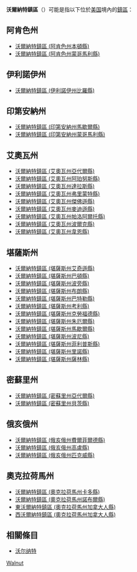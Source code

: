 {{noteTA
|G1=USState
}}
'''沃爾納特鎮區'''（{{lang-en|'''Walnut Township'''}}）可能是指以下位於[[美国|美国]]境內的[[鎮區_(美國)|鎮區]]：
{{TOC right}}

==阿肯色州==
* [[沃爾納特鎮區_(阿肯色州本頓縣)|沃爾納特鎮區 (阿肯色州本頓縣)]]
* [[沃爾納特鎮區_(阿肯色州蒙哥馬利縣)|沃爾納特鎮區 (阿肯色州蒙哥馬利縣)]]

==伊利諾伊州==
* [[沃爾納特鎮區_(伊利諾伊州比羅縣)|沃爾納特鎮區 (伊利諾伊州比羅縣)]]

==印第安納州==
* [[沃爾納特鎮區_(印第安納州馬歇爾縣)|沃爾納特鎮區 (印第安納州馬歇爾縣)]]
* [[沃爾納特鎮區_(印第安納州蒙哥馬利縣)|沃爾納特鎮區 (印第安納州蒙哥馬利縣)]]

==艾奧瓦州==
* [[沃爾納特鎮區_(艾奧瓦州亞代爾縣)|沃爾納特鎮區 (艾奧瓦州亞代爾縣)]]
* [[沃爾納特鎮區_(艾奧瓦州阿珀努斯縣)|沃爾納特鎮區 (艾奧瓦州阿珀努斯縣)]]
* [[沃爾納特鎮區_(艾奧瓦州達拉斯縣)|沃爾納特鎮區 (艾奧瓦州達拉斯縣)]]
* [[沃爾納特鎮區_(艾奧瓦州弗里蒙特縣)|沃爾納特鎮區 (艾奧瓦州弗里蒙特縣)]]
* [[沃爾納特鎮區_(艾奧瓦州傑佛遜縣)|沃爾納特鎮區 (艾奧瓦州傑佛遜縣)]]
* [[沃爾納特鎮區_(艾奧瓦州麥迪遜縣)|沃爾納特鎮區 (艾奧瓦州麥迪遜縣)]]
* [[沃爾納特鎮區_(艾奧瓦州帕洛阿爾托縣)|沃爾納特鎮區 (艾奧瓦州帕洛阿爾托縣)]]
* [[沃爾納特鎮區_(艾奧瓦州波爾克縣)|沃爾納特鎮區 (艾奧瓦州波爾克縣)]]
* [[沃爾納特鎮區_(艾奧瓦州韋恩縣)|沃爾納特鎮區 (艾奧瓦州韋恩縣)]]

==堪薩斯州==
* [[沃爾納特鎮區_(艾奇遜縣)|沃爾納特鎮區 (堪薩斯州艾奇遜縣)]]
* [[沃爾納特鎮區_(巴頓縣)|沃爾納特鎮區 (堪薩斯州巴頓縣)]]
* [[沃爾納特鎮區_(堪薩斯州波旁縣)|沃爾納特鎮區 (堪薩斯州波旁縣)]]
* [[沃爾納特鎮區_(堪薩斯州布朗縣)|沃爾納特鎮區 (堪薩斯州布朗縣)]]
* [[沃爾納特鎮區_(巴特勒縣)|沃爾納特鎮區 (堪薩斯州巴特勒縣)]]
* [[沃爾納特鎮區_(堪薩斯州考利縣)|沃爾納特鎮區 (堪薩斯州考利縣)]]
* [[沃爾納特鎮區_(堪薩斯州克勞福德縣)|沃爾納特鎮區 (堪薩斯州克勞福德縣)]]
* [[沃爾納特鎮區_(朱厄爾縣)|沃爾納特鎮區 (堪薩斯州朱厄爾縣)]]
* [[沃爾納特鎮區_(堪薩斯州馬歇爾縣)|沃爾納特鎮區 (堪薩斯州馬歇爾縣)]]
* [[沃爾納特鎮區_(堪薩斯州波尼縣)|沃爾納特鎮區 (堪薩斯州波尼縣)]]
* [[沃爾納特鎮區_(堪薩斯州菲利普斯縣)|沃爾納特鎮區 (堪薩斯州菲利普斯縣)]]
* [[沃爾納特鎮區_(堪薩斯州里諾縣)|沃爾納特鎮區 (堪薩斯州里諾縣)]]
* [[沃爾納特鎮區_(堪薩斯州薩林縣)|沃爾納特鎮區 (堪薩斯州薩林縣)]]

==密蘇里州==
* [[沃爾納特鎮區_(密蘇里州亞代爾縣)|沃爾納特鎮區 (密蘇里州亞代爾縣)]]
* [[沃爾納特鎮區_(密蘇里州貝茨縣)|沃爾納特鎮區 (密蘇里州貝茨縣)]]

==俄亥俄州==
* [[沃爾納特鎮區_(俄亥俄州費爾菲爾德縣)|沃爾納特鎮區 (俄亥俄州費爾菲爾德縣)]]
* [[沃爾納特鎮區_(俄亥俄州高盧縣)|沃爾納特鎮區 (俄亥俄州高盧縣)]]
* [[沃爾納特鎮區_(俄亥俄州匹克威縣)|沃爾納特鎮區 (俄亥俄州匹克威縣)]]

==奧克拉荷馬州==
* [[沃爾納特鎮區_(奧克拉荷馬州卡多縣)|沃爾納特鎮區 (奧克拉荷馬州卡多縣)]]
* [[沃爾納特鎮區_(奧克拉荷馬州諾布爾縣)|沃爾納特鎮區 (奧克拉荷馬州諾布爾縣)]]
* [[東沃爾納特鎮區_(奧克拉荷馬州加拿大人縣)|東沃爾納特鎮區 (奧克拉荷馬州加拿大人縣)]]
* [[西沃爾納特鎮區_(奧克拉荷馬州加拿大人縣)|西沃爾納特鎮區 (奧克拉荷馬州加拿大人縣)]]

==相關條目==
* [[沃尔纳特|沃尔纳特]]

{{Geodis|W|Cat=六字地名消歧義}}

[[Category:鎮區名稱消歧義|Walnut]]